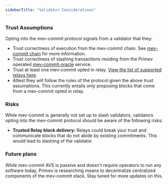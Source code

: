 ```yaml
---
sidebarTitle: "Validator Considerations"
---
```


### Trust Assumptions

Opting into the mev-commit protocol signals from a validator that they:

* Trust correctness of execution from the mev-commit chain. See [mev-commit chain](/v1.1.0/concepts/mev-commit-chain/chain-details) for more information.
* Trust correctness of slashing transactions residing from the Primev operated [mev-commit-oracle](https://github.com/primev/mev-commit/tree/main/oracle) service.
* Trust at least one mev-commit opted in relay. [View the list of supported relays here](https://docs.primev.xyz/v1.1.0/get-started/validators/validator-guide#supporting-relays).
* Attest they will follow the rules of the protocol given the above trust assumptions. This currently entails *only* proposing blocks that come from a mev-commit opted in relay. 

### Risks

While mev-commit is generally not set up to slash validators, validators opting into the mev-commit protocol should be aware of the following risks:

* **Trusted Relay block delivery:** Relays could break your trust and communicate blocks that do not abide by existing commitments. This would lead to slashing of the validator.

### Future plans

While mev-commit AVS is passive and doesn't require operators to run any software today, Primev is researching means to decentralize centralized components of the mev-commit stack. Stay tuned for more updates on this.
